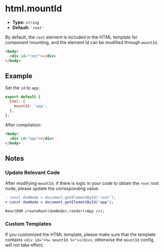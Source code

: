 # html.mountId

- **Type:** `string`
- **Default:** `'root'`

By default, the `root` element is included in the HTML template for component mounting, and the element id can be modified through `mountId`.

```html
<body>
  <div id="root"></div>
</body>
```

## Example

Set the `id` to `app`:

```js
export default {
  html: {
    mountId: 'app',
  },
};
```

After compilation:

```html
<body>
  <div id="app"></div>
</body>
```

## Notes

### Update Relevant Code

After modifying `mountId`, if there is logic in your code to obtain the `root` root node, please update the corresponding value:

```diff
- const domNode = document.getElementById('root');
+ const domNode = document.getElementById('app');

ReactDOM.createRoot(domNode).render(<App />);
```

### Custom Templates

If you customized the HTML template, please make sure that the template contains `<div id="<%= mountId %>"></div>`, otherwise the `mountId` config will not take effect.
